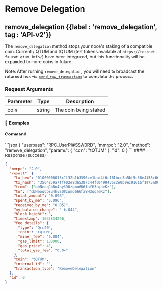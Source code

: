 
# Remove Delegation

## remove\_delegation {{label : 'remove_delegation', tag : 'API-v2'}}

The `remove_delegation` method stops your node's staking of a compatible coin. Currently QTUM and tQTUM (test tokens available at `https://testnet-faucet.qtum.info/`) have been integrated, but this functionality will be expanded to more coins in future.

Note: After running `remove_delegation`, you will need to broadcast the returned hex via [`send_raw_transaction`](/komodo-defi-framework/api/legacy/send_raw_transaction/) to complete the process.

### Request Arguments

| Parameter | Type   | Description           |
| --------- | ------ | --------------------- |
| coin      | string | The coin being staked |

#### 📌 Examples

#### Command

<CodeGroup title="Remove Delegation" tag="POST" label="remove_delegation" mm2MethodDecorate="true">
  ```json
  {
    "userpass": "RPC_UserP@SSW0RD",
    "mmrpc": "2.0",
    "method": "remove_delegation",
    "params": {
      "coin": "tQTUM"
    },
    "id": 0
  }
  ```
</CodeGroup>

<CollapsibleSection expandedText="Hide Response" collapsedText="Show Response">
  #### Response (success)

  ```json
  {
    "mmrpc": "2.0",
    "result": {
      "tx_hex": "01000000015c7f32b1b3396ce1bed4f6c161bcc3a5bf5c58e4338c66a24c9de1deffc5b94e000000006a47304402203fcdf1e48f6e43fd718b4aab79c56a7ff81b12304339ddf6d871a3f26f217a7502200c22fa8e2bcc33d16f4bf62feb71f637acbefdd34135314e6aa526e6655cba73012102641b541e35bc915e375c8038f1099a977bc6736aa7265e9f65b7270b70d34366ffffffff020000000000000000225403a086010128043d666e8b140000000000000000000000000000000000000086c280584f00000000001976a914c36ac1020b1eae632079692e7bef350d279489c988acb8d98061",
      "tx_hash": "3564859a7ff902e8d65387c44f6049943582e0b9e29161bf1075a00097e535ae",
      "from": ["qbNeoqCbBu4hySDUzgmo666faYH3qgaeKz"],
      "to": ["qbNeoqCbBu4hySDUzgmo666faYH3qgaeKz"],
      "total_amount": "0.096",
      "spent_by_me": "0.096",
      "received_by_me": "0.052",
      "my_balance_change": "-0.044",
      "block_height": 0,
      "timestamp": 1635834296,
      "fee_details": {
        "type": "Qrc20",
        "coin": "tQTUM",
        "miner_fee": "0.004",
        "gas_limit": 100000,
        "gas_price": 40,
        "total_gas_fee": "0.04"
      },
      "coin": "tQTUM",
      "internal_id": "",
      "transaction_type": "RemoveDelegation"
    },
    "id": 0
  }
  ```
</CollapsibleSection>
